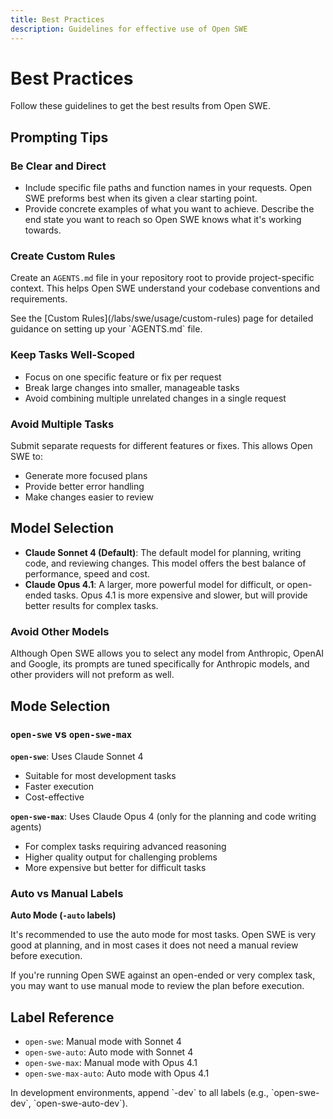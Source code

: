 ```yaml
---
title: Best Practices
description: Guidelines for effective use of Open SWE
---
```


# Best Practices

Follow these guidelines to get the best results from Open SWE.

## Prompting Tips

### Be Clear and Direct

- Include specific file paths and function names in your requests. Open SWE preforms best when its given a clear starting point.
- Provide concrete examples of what you want to achieve. Describe the end state you want to reach so Open SWE knows what it's working towards.

### Create Custom Rules

Create an `AGENTS.md` file in your repository root to provide project-specific context. This helps Open SWE understand your codebase conventions and requirements.

<Tip>
See the [Custom Rules](/labs/swe/usage/custom-rules) page for detailed guidance on
setting up your `AGENTS.md` file.
</Tip>

### Keep Tasks Well-Scoped

- Focus on one specific feature or fix per request
- Break large changes into smaller, manageable tasks
- Avoid combining multiple unrelated changes in a single request

### Avoid Multiple Tasks

Submit separate requests for different features or fixes. This allows Open SWE to:

- Generate more focused plans
- Provide better error handling
- Make changes easier to review

## Model Selection

- **Claude Sonnet 4 (Default)**: The default model for planning, writing code, and reviewing changes. This model offers the best balance of performance, speed and cost.
- **Claude Opus 4.1**: A larger, more powerful model for difficult, or open-ended tasks. Opus 4.1 is more expensive and slower, but will provide better results for complex tasks.

### Avoid Other Models

Although Open SWE allows you to select any model from Anthropic, OpenAI and Google, its prompts are tuned specifically for Anthropic models, and other providers will not preform as well.

## Mode Selection

### `open-swe` vs `open-swe-max`

**`open-swe`**: Uses Claude Sonnet 4

- Suitable for most development tasks
- Faster execution
- Cost-effective

**`open-swe-max`**: Uses Claude Opus 4 (only for the planning and code writing agents)

- For complex tasks requiring advanced reasoning
- Higher quality output for challenging problems
- More expensive but better for difficult tasks

### Auto vs Manual Labels

**Auto Mode (`-auto` labels)**

It's recommended to use the auto mode for most tasks. Open SWE is very good at planning, and in most cases it does not need a manual review before execution.

If you're running Open SWE against an open-ended or very complex task, you may want to use manual mode to review the plan before execution.

## Label Reference

- `open-swe`: Manual mode with Sonnet 4
- `open-swe-auto`: Auto mode with Sonnet 4
- `open-swe-max`: Manual mode with Opus 4.1
- `open-swe-max-auto`: Auto mode with Opus 4.1

<Note>
In development environments, append `-dev` to all labels (e.g.,
`open-swe-dev`, `open-swe-auto-dev`).
</Note>
